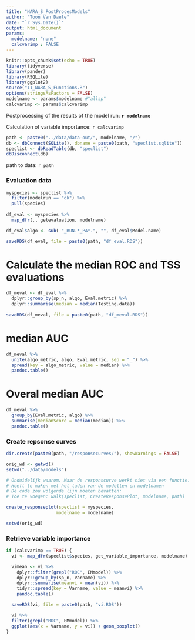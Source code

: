 ```yaml
---
title: "NARA_S_PostProcesModels"
author: "Toon Van Daele"
date: "`r Sys.Date()`"
output: html_document
params:
  modelname: "none"
  calcvarimp : FALSE
---
```


```r
knitr::opts_chunk$set(echo = TRUE)
library(tidyverse)
library(pander)
library(RSQLite)
library(ggplot2)
source("11_NARA_S_Functions.R")
options(stringsAsFactors = FALSE)
modelname <- params$modelname #"allsp" 
calcvarimp <- params$calcvarimp
```

Postprocessing of the results of the model run: **`r modelname`**

Calculation of variable importance: `r calcvarimp`

```r
path <- paste0("../data/data-out/", modelname, "/")
db <- dbConnect(SQLite(), dbname = paste0(path, "speclist.sqlite"))
speclist <- dbReadTable(db, "speclist")
dbDisconnect(db)
```

path to data:  `r path`

### Evaluation data

```r
myspecies <- speclist %>%
  filter(modelrun == "ok") %>%
  pull(species)
  
df_eval <- myspecies %>%
  map_dfr(., getevaluation, modelname)

df_eval$algo <- sub( "_RUN.*_PA*.", "", df_eval$Model.name) 

saveRDS(df_eval, file = paste0(path, "df_eval.RDS"))
```

# Calculate the median ROC and TSS evaluations

```r
df_meval <- df_eval %>%
  dplyr::group_by(sp_n, algo, Eval.metric) %>%
  dplyr::summarise(median = median(Testing.data))
  
saveRDS(df_meval, file = paste0(path, "df_meval.RDS"))
```

# median AUC

```r
df_meval %>%
  unite(algo_metric, algo, Eval.metric, sep = "_") %>%
  spread(key = algo_metric, value = median) %>%
  pandoc.table()
```

# Overal median AUC

```r
df_meval %>%
  group_by(Eval.metric, algo) %>%
  summarise(medianScore = median(median)) %>%
  pandoc.table()
```

### Create repsonse curves

```r
dir.create(paste0(path, "/responsecurves/"), showWarnings = FALSE)

orig_wd <- getwd()
setwd("../data/models")

# Onduidelijk waarom. Maar de responscurve werkt niet via een functie.
# Heeft te maken met het laden van de modellen en modelnamen
# De code zou volgende lijn moeten bevatten:
# Toe te voegen: walk(speclist, CreateResponsePlot, modelname, path)

create_responseplot(speclist = myspecies,
                   modelname = modelname)

setwd(orig_wd)
```


### Retrieve variable importance

```r
if (calcvarimp == TRUE) {
  vi <- map_dfr(speclist$species, get_variable_importance, modelname)

  vimean <- vi %>%
    dplyr::filter(grepl("ROC", EMmodel)) %>%
    dplyr::group_by(sp_n, Varname) %>%
    dplyr::summarise(meanvi = mean(vi)) %>%
    tidyr::spread(key = Varname, value = meanvi) %>%
    pandoc.table()

  saveRDS(vi, file = paste0(path, "vi.RDS"))

  vi %>%
  filter(grepl("ROC", EMmodel)) %>%
  ggplot(aes(x = Varname, y = vi)) + geom_boxplot()
}  
```

